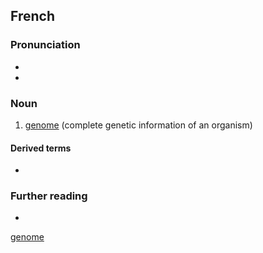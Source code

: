 {{also|genome}}

==French==
{{wikipedia|lang=fr}}

===Pronunciation===
* {{fr-IPA}}
* {{audio|Fr-Paris--génome.ogg|Audio (Paris)|lang=fr}}

===Noun===
{{fr-noun|m}}

# [[genome]] (complete genetic information of an organism)

====Derived terms====
* {{l|fr|génomique}}

===Further reading===
* {{R:TLFi}}

[[Category:fr:Genetics|genome]]